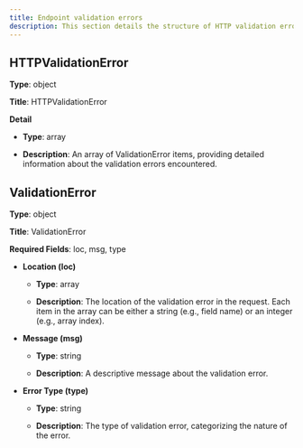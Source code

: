 ```yaml
---
title: Endpoint validation errors 
description: This section details the structure of HTTP validation errors returned by the Unstructured Partition Endpoint.
---
```


## HTTPValidationError

**Type**: object

**Title**: HTTPValidationError

**Detail**

*   **Type**: array
    
*   **Description**: An array of ValidationError items, providing detailed information about the validation errors encountered.
    

## ValidationError

**Type**: object

**Title**: ValidationError

**Required Fields**: loc, msg, type

*   **Location (loc)**
    
    *   **Type**: array
        
    *   **Description**: The location of the validation error in the request. Each item in the array can be either a string (e.g., field name) or an integer (e.g., array index).
        
    
*   **Message (msg)**
    
    *   **Type**: string
        
    *   **Description**: A descriptive message about the validation error.
        
    
*   **Error Type (type)**
    
    *   **Type**: string
        
    *   **Description**: The type of validation error, categorizing the nature of the error.